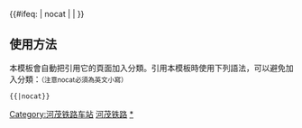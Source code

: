 {{鐵道路線|
| 模板名稱 = 河茂铁路
| 名稱 = [[河茂铁路]]
| 代表色 = #0033c9
| Logo = [[File:China Railways.svg|17px]]
| 背景顏色 = #FFFFFF
| 車站列表 = [[河唇站|河唇]] - [[龙田面站|龙田面]] - [[新安圩站|新安圩]] - [[米山站 (中国)|米山]] - [[化州站|化州]] - [[山底岭站|山底岭]] - [[茂名西站|茂名西]]
}}
<includeonly>{{#ifeq: {{{1}}} | nocat | <!--空--> | [[Category:河茂铁路车站]] }}</includeonly><noinclude>

==使用方法==
本模板會自動把引用它的頁面加入分類。引用本模板時使用下列語法，可以避免加入分類：<small>（注意nocat必須為英文小寫）</small>
 <nowiki>{{</nowiki>{{PAGENAME}}<nowiki>|nocat}}</nowiki>
[[Category:中國鐵路路線模板|河茂铁路]]
[[Category:河茂铁路车站|*]]
</noinclude>